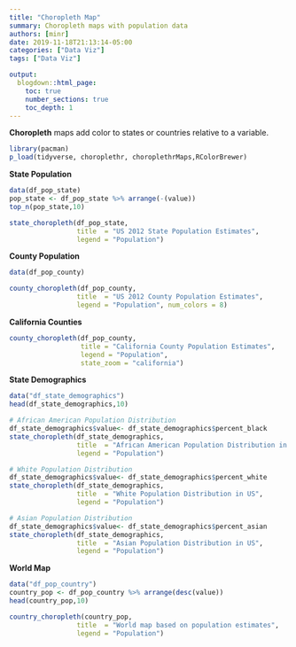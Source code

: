 ```yaml
---
title: "Choropleth Map"
summary: Choropleth maps with population data
authors: [minr]
date: 2019-11-18T21:13:14-05:00
categories: ["Data Viz"]
tags: ["Data Viz"]

output:
  blogdown::html_page:
    toc: true
    number_sections: true
    toc_depth: 1  
---
```


**Choropleth** maps add color to states or countries relative to a variable.
```r
library(pacman)
p_load(tidyverse, choroplethr, choroplethrMaps,RColorBrewer)
```

**State Population**
```r
data(df_pop_state)
pop_state <- df_pop_state %>% arrange(-(value))
top_n(pop_state,10)
```

```r
state_choropleth(df_pop_state, 
                 title  = "US 2012 State Population Estimates", 
                 legend = "Population")
```





**County Population**
```r
data(df_pop_county)
```


```r
county_choropleth(df_pop_county,
                 title  = "US 2012 County Population Estimates", 
                 legend = "Population", num_colors = 8)
```


**California Counties**
```r
county_choropleth(df_pop_county, 
                  title = "California County Population Estimates", 
                  legend = "Population",
                  state_zoom = "california")
```


**State Demographics**
```r
data("df_state_demographics")
head(df_state_demographics,10)
```


```r
# African American Population Distribution
df_state_demographics$value<- df_state_demographics$percent_black
state_choropleth(df_state_demographics, 
                 title  = "African American Population Distribution in US", 
                 legend = "Population")
```



```r
# White Population Distribution
df_state_demographics$value<- df_state_demographics$percent_white
state_choropleth(df_state_demographics, 
                 title  = "White Population Distribution in US", 
                 legend = "Population")
```



```r
# Asian Population Distribution
df_state_demographics$value<- df_state_demographics$percent_asian
state_choropleth(df_state_demographics, 
                 title  = "Asian Population Distribution in US", 
                 legend = "Population")
```


**World Map**
```r
data("df_pop_country")
country_pop <- df_pop_country %>% arrange(desc(value))
head(country_pop,10)

```

```r
country_choropleth(country_pop, 
                 title  = "World map based on population estimates", 
                 legend = "Population")
```

